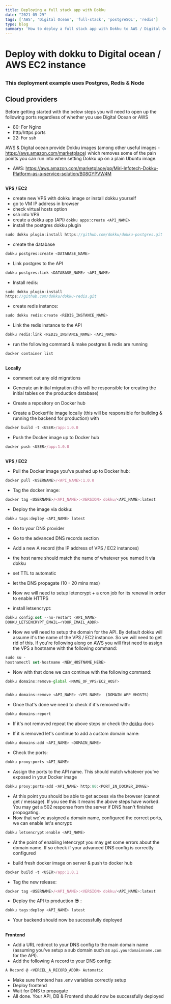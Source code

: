 ```yaml
---
title: Deploying a full stack app with Dokku 
date: "2021-05-29"
tags: ['AWS', 'Digital Ocean', 'full-stack', 'postgreSQL', 'redis']
type: blog
summary: 'How to deploy a full stack app with Dokku to AWS / Digital Ocean. Cost effective deployment for Node, PostgresQL & Redis'
---
```




# Deploy with dokku to Digital ocean / AWS EC2 instance 

## 

### This deployment example uses Postgres, Redis & Node 


## 


## Cloud providers

Before getting started with the below steps you will need to open up the following ports regardless of whether you use Digital Ocean or AWS

- 80: For Nginx 
- http/https ports
- 22: For ssh 

AWS & Digital ocean provide Dokku images (among other useful images - https://aws.amazon.com/marketplace) which removes some of the pain points you can run into when setting Dokku up on a plain Ubuntu image. 

* AWS: https://aws.amazon.com/marketplace/pp/Miri-Infotech-Dokku-Platform-as-a-service-solution/B08GYPVW4M 
 

##

**VPS / EC2**
- create new VPS with dokku image or install dokku yourself 
- go to VM IP address in browser
- check virtual hosts option
- ssh into VPS
- create a dokku app (API) `dokku apps:create <API_NAME>`
- install the postgres dokku plugin 

```ts 
sudo dokku plugin:install https://github.com/dokku/dokku-postgres.git 
```

- create the database 

```ts
dokku postgres:create <DATABASE_NAME>
```
- Link postgres to the API 

```ts
dokku postgres:link <DATABASE_NAME> <API_NAME>
```

- Install redis: 
```ts
sudo dokku plugin:install 
https://github.com/dokku/dokku-redis.git
```

- create redis instance: 

```ts
sudo dokku redis:create <REDIS_INSTANCE_NAME>
```

- Link the redis instance to the API 

```ts
dokku redis:link <REDIS_INSTANCE_NAME> <API_NAME>
```

- run the following command & make postgres & redis are running
```ts 
docker container list
``` 


##

**Locally** 

* comment out any old migrations 

* Generate an initial migration (this will be responsible for creating the initial tables on the production database)  

* Create a repository on Docker hub 

* Create a Dockerfile image locally (this will be responsible for building & running the backend for production) with 

```ts
docker build -t <USER>/app:1.0.0
```

* Push the Docker image up to Docker hub 
```ts
docker push <USER>/app:1.0.0
```
##

**VPS / EC2** 
* Pull the Docker image you've pushed up to Docker hub: 


```ts
docker pull <USERNAME>/<API_NAME>:1.0.0
```


* Tag the docker image: 

```ts
docker tag <USERNAME>/<API_NAME>:<VERSION> dokku/<API_NAME>:latest
```
* Deploy the image via dokku: 
```ts
dokku tags:deploy <API_NAME> latest
```

* Go to your DNS provider

* Go to the advanced DNS records section 

* Add a new A record (the IP address of VPS / EC2 instances)

* the host name should match the name of whatever you named it via dokku 

* set TTL to automatic 

* let the DNS propagate (10 - 20 mins max)

* Now we will need to setup letencrypt + a cron job for its renewal in order to enable HTTPS

* install letsencrypt: 
```ts
dokku config:set --no-restart <API_NAME> 
DOKKU_LETSENCRYPT_EMAIL=<YOUR_EMAIL_ADDR>
```

* Now we will need to setup the domain for the API. By default dokku will assume it's the name of the VPS / EC2 instance. So we will need to get rid of this. If you're following along on AWS you will first need to assign the VPS a hostname with the following command: 
```ts 
sudo su - 
hostnamectl set-hostname <NEW_HOSTNAME_HERE>
```

* Now with that done we can continue with the following command: 


```ts 
dokku domains:remove-global <NAME_OF_VPS/EC2_HOST>
```

```ts 

dokku domains:remove <API_NAME> <VPS NAME>  (DOMAIN APP VHOSTS)
```

* Once that's done we need to check if it's removed with: 
```ts 
dokku domains:report
```
* If it's not removed repeat the above steps or check the <a href="https://dokku.com/docs/getting-started/installation/">dokku</a> docs 

* If it is removed let's continue to add a custom domain name:

```ts
dokku domains:add <API_NAME> <DOMAIN_NAME>
```
* Check the ports: 

```ts
dokku proxy:ports <API_NAME>
```

* Assign the ports to the API name. This should match whatever you've exposed in your Docker image

```ts 
dokku proxy:ports-add <API_NAME> http:80:<PORT_IN_DOCKER_IMAGE>
```

* At this point you should be able to get access via the browser (cannot get / message). If you see this it means the above steps have worked. You may get a 502 response from the server if DNS hasn't finished propogating.
* Now that we've assigned a domain name, configured the correct ports, we can enable let's encrypt:

```ts
dokku letsencrypt:enable <API_NAME>
```
* At the point of enabling letencrypt you may get some errors about the domain name. If so check if your advanced DNS config is correctly configured

* build fresh docker image on server & push to docker hub

```ts
docker build -t <USER>/app:1.0.1

```

* Tag the new release: 

```ts 
docker tag <USERNAME>/<API_NAME>:<VERSION> dokku/<API_NAME>:latest
```

* Deploy the API to production 😎 : 

```ts 
dokku tags:deploy <API_NAME> latest
```

* Your backend should now be successfully deployed

##

**Frontend**
* Add a URL redirect to your DNS config to the main domain name (assuming you've setup a sub domain such as `api.yourdomainname.com` for the API).
* Add the following A record to your DNS config: 
```ts 
A Record @ <VERCEL_A_RECORD_ADDR> Automatic
```
* Make sure frontend has .env variables correctly setup 
* Deploy frontend 
* Wait for DNS to propagate 
* All done. Your API, DB & Frontend should now be successfully deployed